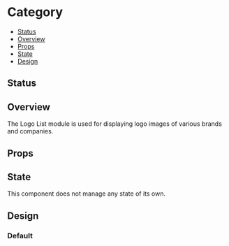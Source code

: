 
<Meta title="Logo List" of={LogoList} />

# Category

- [Status](#status)
- [Overview](#overview)
- [Props](#props)
- [State](#state)
- [Design](#design)

## Status

<ComponentStatus />

## Overview

The Logo List module is used for displaying logo images of various brands and companies.

## Props

<Controls />

## State

This component does not manage any state of its own.

## Design

<FigmaEmbed />

### Default

<Canvas of={LogoList.Default} />

